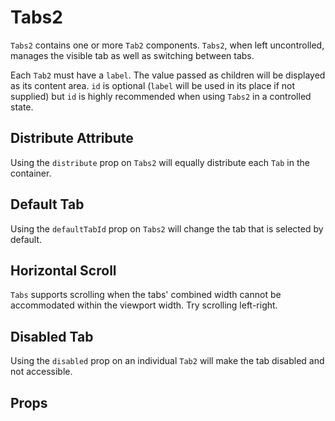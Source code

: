 
<Meta component={Tabs2} title="Docs/Tabs2" />

# Tabs2


`Tabs2` contains one or more `Tab2` components. `Tabs2`, when left uncontrolled, manages the visible tab as well as switching between tabs.

Each `Tab2` must have a `label`. The value passed as children will be displayed as its content area. `id` is optional (`label` will be used in its place if not supplied) but `id` is highly recommended when using `Tabs2` in a controlled state.

<Editor code={storyBasic} />

## Distribute Attribute

Using the `distribute` prop on `Tabs2` will equally distribute each `Tab` in the container.

<Editor code={storyDistributed} />

## Default Tab

Using the `defaultTabId` prop on `Tabs2` will change the tab that is selected by default.

<Editor code={storyDefaultTab} />

## Horizontal Scroll

`Tabs` supports scrolling when the tabs' combined width cannot be accommodated within the viewport width. Try scrolling left-right.

<Editor code={storyScrolling} />

## Disabled Tab
Using the `disabled` prop on an individual `Tab2` will make the tab disabled and not accessible.

<Editor code={storyDisabled} />


## Props

<ArgsTable of={Tabs2} exclude={excludedProps} />